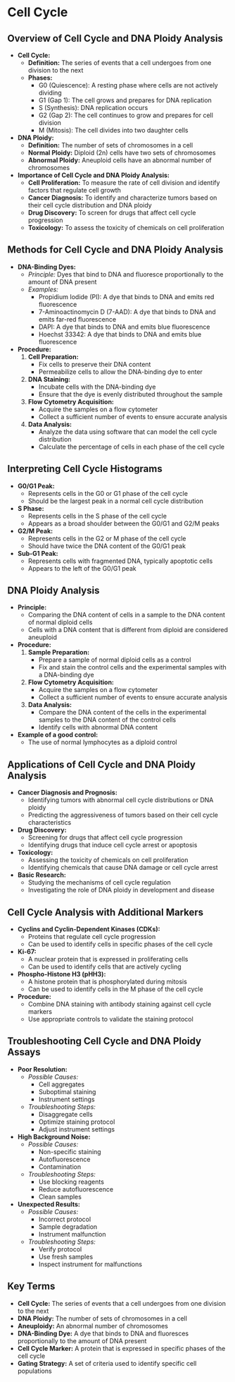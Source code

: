 # Cell Cycle {-}

## **Overview of Cell Cycle and DNA Ploidy Analysis** {-}

*   **Cell Cycle:**
    *   **Definition:** The series of events that a cell undergoes from one division to the next
    *   **Phases:**
        *   G0 (Quiescence): A resting phase where cells are not actively dividing
        *   G1 (Gap 1): The cell grows and prepares for DNA replication
        *   S (Synthesis): DNA replication occurs
        *   G2 (Gap 2): The cell continues to grow and prepares for cell division
        *   M (Mitosis): The cell divides into two daughter cells
*   **DNA Ploidy:**
    *   **Definition:** The number of sets of chromosomes in a cell
    *   **Normal Ploidy:** Diploid (2n) cells have two sets of chromosomes
    *   **Abnormal Ploidy:** Aneuploid cells have an abnormal number of chromosomes
*   **Importance of Cell Cycle and DNA Ploidy Analysis:**
    *   **Cell Proliferation:** To measure the rate of cell division and identify factors that regulate cell growth
    *   **Cancer Diagnosis:** To identify and characterize tumors based on their cell cycle distribution and DNA ploidy
    *   **Drug Discovery:** To screen for drugs that affect cell cycle progression
    *   **Toxicology:** To assess the toxicity of chemicals on cell proliferation

## **Methods for Cell Cycle and DNA Ploidy Analysis** {-}

*   **DNA-Binding Dyes:**
    *   *Principle:* Dyes that bind to DNA and fluoresce proportionally to the amount of DNA present
    *   *Examples:*
        *   Propidium Iodide (PI): A dye that binds to DNA and emits red fluorescence
        *   7-Aminoactinomycin D (7-AAD): A dye that binds to DNA and emits far-red fluorescence
        *   DAPI: A dye that binds to DNA and emits blue fluorescence
        *   Hoechst 33342: A dye that binds to DNA and emits blue fluorescence
*   **Procedure:**
    1.  **Cell Preparation:**
        *   Fix cells to preserve their DNA content
        *   Permeabilize cells to allow the DNA-binding dye to enter
    2.  **DNA Staining:**
        *   Incubate cells with the DNA-binding dye
        *   Ensure that the dye is evenly distributed throughout the sample
    3.  **Flow Cytometry Acquisition:**
        *   Acquire the samples on a flow cytometer
        *   Collect a sufficient number of events to ensure accurate analysis
    4.  **Data Analysis:**
        *   Analyze the data using software that can model the cell cycle distribution
        *   Calculate the percentage of cells in each phase of the cell cycle

## **Interpreting Cell Cycle Histograms** {-}

*   **G0/G1 Peak:**
    *   Represents cells in the G0 or G1 phase of the cell cycle
    *   Should be the largest peak in a normal cell cycle distribution
*   **S Phase:**
    *   Represents cells in the S phase of the cell cycle
    *   Appears as a broad shoulder between the G0/G1 and G2/M peaks
*   **G2/M Peak:**
    *   Represents cells in the G2 or M phase of the cell cycle
    *   Should have twice the DNA content of the G0/G1 peak
*   **Sub-G1 Peak:**
    *   Represents cells with fragmented DNA, typically apoptotic cells
    *   Appears to the left of the G0/G1 peak

## **DNA Ploidy Analysis** {-}

*   **Principle:**
    *   Comparing the DNA content of cells in a sample to the DNA content of normal diploid cells
    *   Cells with a DNA content that is different from diploid are considered aneuploid
*   **Procedure:**
    1.  **Sample Preparation:**
        *   Prepare a sample of normal diploid cells as a control
        *   Fix and stain the control cells and the experimental samples with a DNA-binding dye
    2.  **Flow Cytometry Acquisition:**
        *   Acquire the samples on a flow cytometer
        *   Collect a sufficient number of events to ensure accurate analysis
    3.  **Data Analysis:**
        *   Compare the DNA content of the cells in the experimental samples to the DNA content of the control cells
        *   Identify cells with abnormal DNA content
*   **Example of a good control:**
    *   The use of normal lymphocytes as a diploid control

## **Applications of Cell Cycle and DNA Ploidy Analysis** {-}

*   **Cancer Diagnosis and Prognosis:**
    *   Identifying tumors with abnormal cell cycle distributions or DNA ploidy
    *   Predicting the aggressiveness of tumors based on their cell cycle characteristics
*   **Drug Discovery:**
    *   Screening for drugs that affect cell cycle progression
    *   Identifying drugs that induce cell cycle arrest or apoptosis
*   **Toxicology:**
    *   Assessing the toxicity of chemicals on cell proliferation
    *   Identifying chemicals that cause DNA damage or cell cycle arrest
*   **Basic Research:**
    *   Studying the mechanisms of cell cycle regulation
    *   Investigating the role of DNA ploidy in development and disease

## **Cell Cycle Analysis with Additional Markers** {-}

*   **Cyclins and Cyclin-Dependent Kinases (CDKs):**
    *   Proteins that regulate cell cycle progression
    *   Can be used to identify cells in specific phases of the cell cycle
*   **Ki-67:**
    *   A nuclear protein that is expressed in proliferating cells
    *   Can be used to identify cells that are actively cycling
*   **Phospho-Histone H3 (pHH3):**
    *   A histone protein that is phosphorylated during mitosis
    *   Can be used to identify cells in the M phase of the cell cycle
*   **Procedure:**
    *   Combine DNA staining with antibody staining against cell cycle markers
    *   Use appropriate controls to validate the staining protocol

## **Troubleshooting Cell Cycle and DNA Ploidy Assays** {-}

*   **Poor Resolution:**
    *   *Possible Causes:*
        *   Cell aggregates
        *   Suboptimal staining
        *   Instrument settings
    *   *Troubleshooting Steps:*
        *   Disaggregate cells
        *   Optimize staining protocol
        *   Adjust instrument settings
*   **High Background Noise:**
    *   *Possible Causes:*
        *   Non-specific staining
        *   Autofluorescence
        *   Contamination
    *   *Troubleshooting Steps:*
        *   Use blocking reagents
        *   Reduce autofluorescence
        *   Clean samples
*   **Unexpected Results:**
    *   *Possible Causes:*
        *   Incorrect protocol
        *   Sample degradation
        *   Instrument malfunction
    *   *Troubleshooting Steps:*
        *   Verify protocol
        *   Use fresh samples
        *   Inspect instrument for malfunctions

## **Key Terms** {-}

*   **Cell Cycle:** The series of events that a cell undergoes from one division to the next
*   **DNA Ploidy:** The number of sets of chromosomes in a cell
*   **Aneuploidy:** An abnormal number of chromosomes
*   **DNA-Binding Dye:** A dye that binds to DNA and fluoresces proportionally to the amount of DNA present
*   **Cell Cycle Marker:** A protein that is expressed in specific phases of the cell cycle
*   **Gating Strategy:** A set of criteria used to identify specific cell populations